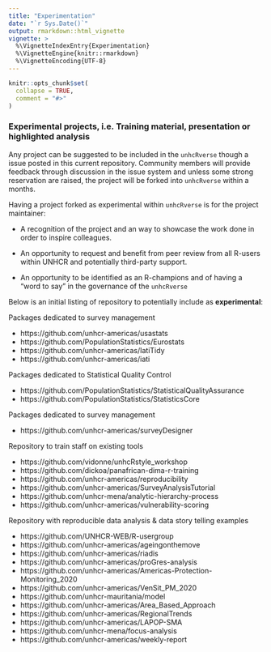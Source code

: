 ```yaml
---
title: "Experimentation"
date: "`r Sys.Date()`"
output: rmarkdown::html_vignette
vignette: >
  %\VignetteIndexEntry{Experimentation}
  %\VignetteEngine{knitr::rmarkdown}
  %\VignetteEncoding{UTF-8}
---
```


```r
knitr::opts_chunk$set(
  collapse = TRUE,
  comment = "#>"
)
```



### Experimental projects, i.e. Training material, presentation or highlighted analysis

Any project can be suggested to be included in the `unhcRverse` though a issue posted in this current repository.  Community members will provide feedback through discussion in the issue system and unless some strong reservation are raised, the project will be forked into `unhcRverse` within a months.

Having a project forked as experimental within `unhcRverse` is for the project maintainer:

 * A recognition of the project and an way to showcase the work done in order to inspire colleagues.

 * An opportunity to request and benefit from peer review from all R-users within UNHCR and potentially third-party support.

 * An opportunity to be identified as an R-champions and of having a "word to say" in the governance of the `unhcRverse`
 
Below is an initial listing of repository to potentially include as __experimental__:

Packages dedicated to survey management

 * https://github.com/unhcr-americas/usastats
 * https://github.com/PopulationStatistics/Eurostats
 * https://github.com/unhcr-americas/IatiTidy
 * https://github.com/unhcr-americas/iati

Packages dedicated to Statistical Quality Control

 * https://github.com/PopulationStatistics/StatisticalQualityAssurance
 * https://github.com/PopulationStatistics/StatisticsCore

Packages dedicated to survey management

 * https://github.com/unhcr-americas/surveyDesigner

Repository to train staff on existing tools

 * https://github.com/vidonne/unhcRstyle_workshop
 * https://github.com/dickoa/panafrican-dima-r-training 
 * https://github.com/unhcr-americas/reproducibility
 * https://github.com/unhcr-americas/SurveyAnalysisTutorial
 * https://github.com/unhcr-mena/analytic-hierarchy-process
 * https://github.com/unhcr-americas/vulnerability-scoring
 

Repository with reproducible data analysis & data story telling examples

 * https://github.com/UNHCR-WEB/R-usergroup
 * https://github.com/unhcr-americas/ageingonthemove
 * https://github.com/unhcr-americas/riadis
 * https://github.com/unhcr-americas/proGres-analysis
 * https://github.com/unhcr-americas/Americas-Protection-Monitoring_2020
 * https://github.com/unhcr-americas/VenSit_PM_2020
 * https://github.com/unhcr-mauritania/model
 * https://github.com/unhcr-americas/Area_Based_Approach
 * https://github.com/unhcr-americas/RegionalTrends
 * https://github.com/unhcr-americas/LAPOP-SMA
 * https://github.com/unhcr-mena/focus-analysis
 * https://github.com/unhcr-americas/weekly-report